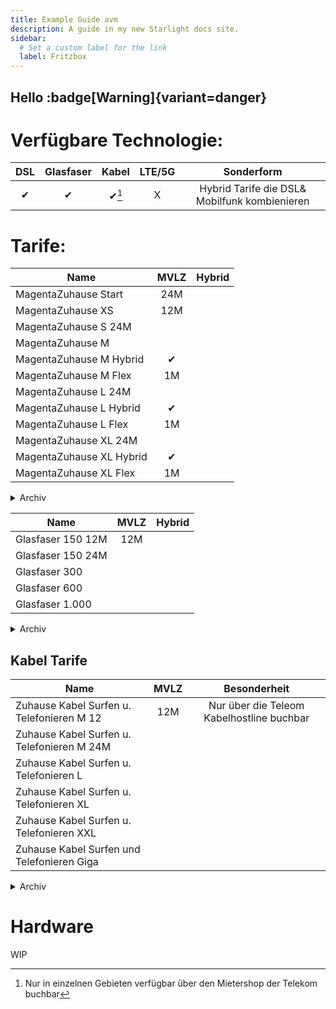 ```yaml
---
title: Example Guide avm
description: A guide in my new Starlight docs site.
sidebar:
  # Set a custom label for the link
  label: Fritzbox
---
```


## Hello :badge[Warning]{variant=danger}


# Verfügbare Technologie:
| DSL | Glasfaser | Kabel | LTE/5G | Sonderform |  
| :---: | :---: | :---: | :---: | :---: |  
| ✔ | ✔ | ✔[^1] | X | Hybrid Tarife die DSL& Mobilfunk kombienieren |  
[^1]: Nur in einzelnen Gebieten verfügbar über den Mietershop der Telekom buchbar
 
 
# Tarife:



<Tabs>
<TabItem label="DSL Tarife inkl. Hybrid">


Name  | MVLZ | Hybrid |
 ------------ | :-----------: | :-----------: |
MagentaZuhause Start | 24M| |
MagentaZuhause XS | 12M| |
MagentaZuhause S  24M| |
MagentaZuhause M | |
MagentaZuhause M Hybrid|✔|
MagentaZuhause M Flex| 1M| |
MagentaZuhause L 24M | |
MagentaZuhause L Hybrid|✔|
MagentaZuhause L Flex| 1M| |
MagentaZuhause XL 24M | |
MagentaZuhause XL Hybrid|✔|
MagentaZuhause XL Flex| 1M| | 
<details>
<summary>Archiv</summary>
  
Name  | MVLZ | Hybrid |
 ------------ | :-----------: | :-----------: |
      |  |  |
 
</details>
</TabItem>
<TabItem label="Glasfaser Tarife">

Name  | MVLZ | Hybrid |
------------ | :-----------: | :-----------: |
Glasfaser 150 12M | 12M| |
Glasfaser 150 24M| |
Glasfaser 300 | |
Glasfaser 600 | |
Glasfaser 1.000 | |
<details>
<summary>Archiv</summary>
  
Name  | MVLZ | Hybrid |
 ------------ | :-----------: | :-----------: |
      |  |  |
 
</details>
</TabItem>

## Kabel Tarife

Name  | MVLZ | Besonderheit |
------------ | :-----------: | :-----------: |
Zuhause Kabel Surfen u. Telefonieren M 12 | 12M|  Nur über die Teleom Kabelhostline buchbar|
Zuhause Kabel Surfen u. Telefonieren M  24M | |
Zuhause Kabel Surfen u. Telefonieren L | |
Zuhause Kabel Surfen u. Telefonieren XL|  |
Zuhause Kabel Surfen u. Telefonieren XXL| |
Zuhause Kabel Surfen und Telefonieren Giga| |
<details>
<summary>Archiv</summary>
  
Name  | MVLZ | Hybrid |
 ------------ | :-----------: | :-----------: |
    |  |  |
 
</details>
</Tabs>

# Hardware
  
  WIP
    
<style>

</style>